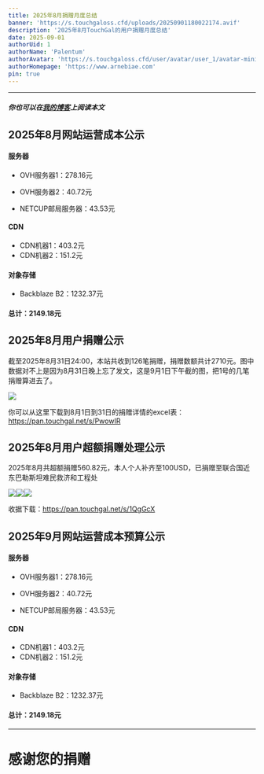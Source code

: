 ```yaml
---
title: 2025年8月捐赠月度总结
banner: 'https://s.touchgaloss.cfd/uploads/20250901180022174.avif'
description: '2025年8月TouchGal的用户捐赠月度总结'
date: 2025-09-01
authorUid: 1
authorName: 'Palentum'
authorAvatar: 'https://s.touchgaloss.cfd/user/avatar/user_1/avatar-mini.avif'
authorHomepage: 'https://www.arnebiae.com'
pin: true
---
```


---

##### 你也可以在[我的博客](https://www.arnebiae.com/p/202508dona/)上阅读本文

## 2025年8月网站运营成本公示

#### 服务器

- OVH服务器1：278.16元

- OVH服务器2：40.72元

- NETCUP邮局服务器：43.53元

#### CDN

- CDN机器1：403.2元
- CDN机器2：151.2元

#### 对象存储

- Backblaze B2：1232.37元

#### 总计：2149.18元

## 2025年8月用户捐赠公示

截至2025年8月31日24:00，本站共收到126笔捐赠，捐赠数额共计2710元。图中数据对不上是因为8月31日晚上忘了发文，这是9月1日下午截的图，把1号的几笔捐赠算进去了。

![](https://s.touchgaloss.cfd/uploads/20250901180129694.avif)

你可以从这里下载到8月1日到31日的捐赠详情的excel表：https://pan.touchgal.net/s/PwowIR

## 2025年8月用户超额捐赠处理公示

2025年8月共超额捐赠560.82元，本人个人补齐至100USD，已捐赠至联合国近东巴勒斯坦难民救济和工程处

![](https://s.touchgaloss.cfd/uploads/20250901180142737.avif)![](https://s.touchgaloss.cfd/uploads/20250901180157564.avif)![](https://s.touchgaloss.cfd/uploads/20250901180207793.avif)

收据下载：https://pan.touchgal.net/s/1QgGcX

## 2025年9月网站运营成本预算公示

#### 服务器

- OVH服务器1：278.16元

- OVH服务器2：40.72元

- NETCUP邮局服务器：43.53元

#### CDN

- CDN机器1：403.2元
- CDN机器2：151.2元

#### 对象存储

- Backblaze B2：1232.37元

#### 总计：2149.18元

---

# 感谢您的捐赠
